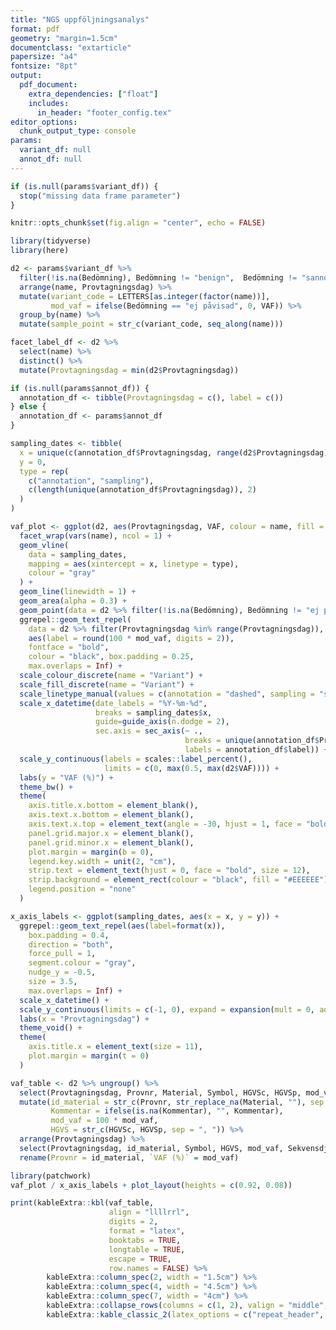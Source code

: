 ```yaml
---
title: "NGS uppföljningsanalys"
format: pdf
geometry: "margin=1.5cm"
documentclass: "extarticle"
papersize: "a4"
fontsize: "8pt"
output:
  pdf_document:
    extra_dependencies: ["float"]
    includes:
      in_header: "footer_config.tex"
editor_options:
  chunk_output_type: console
params:
  variant_df: null
  annot_df: null
---
```


```r
if (is.null(params$variant_df)) {
  stop("missing data frame parameter")
}
```

```r
knitr::opts_chunk$set(fig.align = "center", echo = FALSE)
```

```r
library(tidyverse)
library(here)
```

```r
d2 <- params$variant_df %>%
  filter(!is.na(Bedömning), Bedömning != "benign",  Bedömning != "sannolikt benign") %>%
  arrange(name, Provtagningsdag) %>%
  mutate(variant_code = LETTERS[as.integer(factor(name))],
         mod_vaf = ifelse(Bedömning == "ej påvisad", 0, VAF)) %>%
  group_by(name) %>%
  mutate(sample_point = str_c(variant_code, seq_along(name)))

facet_label_df <- d2 %>%
  select(name) %>%
  distinct() %>%
  mutate(Provtagningsdag = min(d2$Provtagningsdag))

if (is.null(params$annot_df)) {
  annotation_df <- tibble(Provtagningsdag = c(), label = c())
} else {
  annotation_df <- params$annot_df
}

sampling_dates <- tibble(
  x = unique(c(annotation_df$Provtagningsdag, range(d2$Provtagningsdag))),
  y = 0,
  type = rep(
    c("annotation", "sampling"),
    c(length(unique(annotation_df$Provtagningsdag)), 2)
  )
)

vaf_plot <- ggplot(d2, aes(Provtagningsdag, VAF, colour = name, fill = name)) +
  facet_wrap(vars(name), ncol = 1) +
  geom_vline(
    data = sampling_dates,
    mapping = aes(xintercept = x, linetype = type),
    colour = "gray"
  ) +
  geom_line(linewidth = 1) +
  geom_area(alpha = 0.3) +
  geom_point(data = d2 %>% filter(!is.na(Bedömning), Bedömning != "ej påvisad"), size = 3) +
  ggrepel::geom_text_repel(
    data = d2 %>% filter(Provtagningsdag %in% range(Provtagningsdag)),
    aes(label = round(100 * mod_vaf, digits = 2)),
    fontface = "bold",
    colour = "black", box.padding = 0.25,
    max.overlaps = Inf) +
  scale_colour_discrete(name = "Variant") +
  scale_fill_discrete(name = "Variant") +
  scale_linetype_manual(values = c(annotation = "dashed", sampling = "solid")) +
  scale_x_datetime(date_labels = "%Y-%m-%d",
                   breaks = sampling_dates$x,
                   guide=guide_axis(n.dodge = 2),
                   sec.axis = sec_axis(~ .,
                                       breaks = unique(annotation_df$Provtagningsdag),
                                       labels = annotation_df$label)) +
  scale_y_continuous(labels = scales::label_percent(),
                     limits = c(0, max(0.5, max(d2$VAF)))) +
  labs(y = "VAF (%)") +
  theme_bw() +
  theme(
    axis.title.x.bottom = element_blank(),
    axis.text.x.bottom = element_blank(),
    axis.text.x.top = element_text(angle = -30, hjust = 1, face = "bold", size = 12),
    panel.grid.major.x = element_blank(),
    panel.grid.minor.x = element_blank(),
    plot.margin = margin(b = 0),
    legend.key.width = unit(2, "cm"),
    strip.text = element_text(hjust = 0, face = "bold", size = 12),
    strip.background = element_rect(colour = "black", fill = "#EEEEEE"),
    legend.position = "none"
  )
```

```r
x_axis_labels <- ggplot(sampling_dates, aes(x = x, y = y)) +
  ggrepel::geom_text_repel(aes(label=format(x)),
    box.padding = 0.4,
    direction = "both",
    force_pull = 1,
    segment.colour = "gray",
    nudge_y = -0.5,
    size = 3.5,
    max.overlaps = Inf) +
  scale_x_datetime() +
  scale_y_continuous(limits = c(-1, 0), expand = expansion(mult = 0, add = 0)) +
  labs(x = "Provtagningsdag") +
  theme_void() +
  theme(
    axis.title.x = element_text(size = 11),
    plot.margin = margin(t = 0)
  )
```

```r
vaf_table <- d2 %>% ungroup() %>%
  select(Provtagningsdag, Provnr, Material, Symbol, HGVSc, HGVSp, mod_vaf, Sekvensdjup, Kommentar) %>%
  mutate(id_material = str_c(Provnr, str_replace_na(Material, ""), sep = " "),
         Kommentar = ifelse(is.na(Kommentar), "", Kommentar),
         mod_vaf = 100 * mod_vaf,
         HGVS = str_c(HGVSc, HGVSp, sep = ", ")) %>%
  arrange(Provtagningsdag) %>%
  select(Provtagningsdag, id_material, Symbol, HGVS, mod_vaf, Sekvensdjup, Kommentar) %>%
  rename(Provnr = id_material, `VAF (%)` = mod_vaf)
```

```r
library(patchwork)
vaf_plot / x_axis_labels + plot_layout(heights = c(0.92, 0.08))
```

\newpage

```r
print(kableExtra::kbl(vaf_table,
                      align = "llllrrl",
                      digits = 2,
                      format = "latex",
                      booktabs = TRUE,
                      longtable = TRUE,
                      escape = TRUE,
                      row.names = FALSE) %>%
        kableExtra::column_spec(2, width = "1.5cm") %>%
        kableExtra::column_spec(4, width = "4.5cm") %>%
        kableExtra::column_spec(7, width = "4cm") %>%
        kableExtra::collapse_rows(columns = c(1, 2), valign = "middle", latex_hline = "major") %>%
        kableExtra::kable_classic_2(latex_options = c("repeat_header", "striped"), stripe_color = "gray!9"))
```
